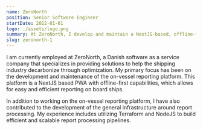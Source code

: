 ```yaml
---
name: ZeroNorth
position: Senior Software Engineer
startDate: 2022-01-01
logo: ./assets/logo.png
summary: At ZeroNorth, I develop and maintain a NextJS-based, offline-first PWA for on-vessel reporting, and enhance report processing infrastructure using Terraform and NodeJS.
slug: zeronorth-1
---
```


I am currently employed at ZeroNorth, a Danish software as a service company that specializes in providing solutions to help the shipping industry decarbonize through optimization. My primary focus has been on the development and maintenance of the on-vessel reporting platform. This platform is a NextJS based PWA with offline-first capabilities, which allows for easy and efficient reporting on board ships.

In addition to working on the on-vessel reporting platform, I have also contributed to the development of the general infrastructure around report processing. My experience includes utilizing Terraform and NodeJS to build efficient and scalable report processing pipelines.

